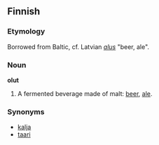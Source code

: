 ==Finnish==

===Etymology===

Borrowed from Baltic, cf. Latvian ''[[alus#Latvian|alus]]'' "beer, ale".

===Noun===
'''olut'''

# A fermented beverage made of malt: [[beer]], [[ale]].

===Synonyms===

*[[kalja]]
*[[taari]]